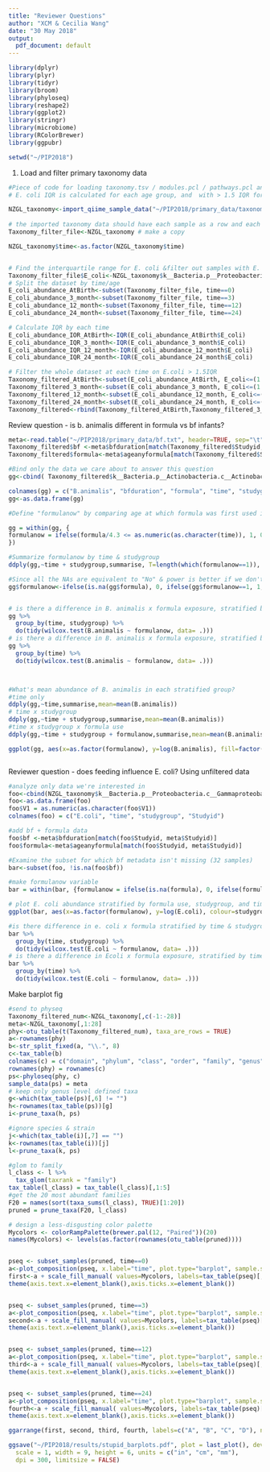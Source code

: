 ```yaml
---
title: "Reviewer Questions"
author: "XCM & Cecilia Wang"
date: "30 May 2018"
output:
  pdf_document: default
---
```


```r
library(dplyr)
library(plyr)
library(tidyr)
library(broom)
library(phyloseq)
library(reshape2)
library(ggplot2)
library(stringr)
library(microbiome)
library(RColorBrewer)
library(ggpubr)

setwd("~/PIP2018")

```

1. Load and filter primary taxonomy data
```r
#Piece of code for loading taxonomy.tsv / modules.pcl / pathways.pcl and calculating bad samples.
# E. coli IQR is calculated for each age group, and  with > 1.5 IQR for each age group are filtered out

NZGL_taxonomy<-import_qiime_sample_data("~/PIP2018/primary_data/taxonomy.tsv")
  
# the imported taxonomy data should have each sample as a row and each variable or taxonomy as a column
Taxonomy_filter_file<-NZGL_taxonomy # make a copy

NZGL_taxonomy$time<-as.factor(NZGL_taxonomy$time) 


# Find the interquartile range for E. coli &filter out samples with E. coli abundance  > 1.5 IQR
Taxonomy_filter_file$E_coli<-NZGL_taxonomy$k__Bacteria.p__Proteobacteria.c__Gammaproteobacteria.o__Enterobacteriales.f__Enterobacteriaceae.g__Escherichia.s__Escherichia_coli
# Split the dataset by time/age
E_coli_abundance_AtBirth<-subset(Taxonomy_filter_file, time==0)
E_coli_abundance_3_month<-subset(Taxonomy_filter_file, time==3)
E_coli_abundance_12_month<-subset(Taxonomy_filter_file, time==12)
E_coli_abundance_24_month<-subset(Taxonomy_filter_file, time==24)

# Calculate IQR by each time
E_coli_abundance_IOR_AtBirth<-IQR(E_coli_abundance_AtBirth$E_coli)
E_coli_abundance_IQR_3_month<-IQR(E_coli_abundance_3_month$E_coli)
E_coli_abundance_IQR_12_month<-IQR(E_coli_abundance_12_month$E_coli)
E_coli_abundance_IQR_24_month<-IQR(E_coli_abundance_24_month$E_coli)

# Filter the whole dataset at each time on E.coli > 1.5IQR
Taxonomy_filtered_AtBirth<-subset(E_coli_abundance_AtBirth, E_coli<=(1.5*E_coli_abundance_IOR_AtBirth))
Taxonomy_filtered_3_month<-subset(E_coli_abundance_3_month, E_coli<=(1.5*E_coli_abundance_IQR_3_month))
Taxonomy_filtered_12_month<-subset(E_coli_abundance_12_month, E_coli<=(1.5*E_coli_abundance_IQR_12_month))
Taxonomy_filtered_24_month<-subset(E_coli_abundance_24_month, E_coli<=(1.5*E_coli_abundance_IQR_24_month))
Taxonomy_filtered<-rbind(Taxonomy_filtered_AtBirth,Taxonomy_filtered_3_month,Taxonomy_filtered_12_month,Taxonomy_filtered_24_month) # a fully filtered data from each timepoint combined into one dataset
```


Review question - is b. animalis different in formula vs bf infants?
```r
meta<-read.table("~/PIP2018/primary_data/bf.txt", header=TRUE, sep="\t")
Taxonomy_filtered$bf <-meta$bfduration[match(Taxonomy_filtered$Studyid, meta$Studyid)]
Taxonomy_filtered$formula<-meta$ageanyformula[match(Taxonomy_filtered$Studyid, meta$Studyid)]

#Bind only the data we care about to answer this question
gg<-cbind( Taxonomy_filtered$k__Bacteria.p__Actinobacteria.c__Actinobacteria.o__Bifidobacteriales.f__Bifidobacteriaceae.g__Bifidobacterium.s__Bifidobacterium_animalis,  Taxonomy_filtered$bf, Taxonomy_filtered$formula, Taxonomy_filtered$time, Taxonomy_filtered$studygroup )

colnames(gg) = c("B.animalis", "bfduration", "formula", "time", "studygroup")
gg<-as.data.frame(gg)

#Define "formulanow" by comparing age at which formula was first used in weeks (NA=never) to time at which sample was taken -> "Has baby ever had formula at time this sample was collected?"

gg = within(gg, {
formulanow = ifelse(formula/4.3 <= as.numeric(as.character(time)), 1, 0)
})

#Summarize formulanow by time & studygroup
ddply(gg,~time + studygroup,summarise, T=length(which(formulanow==1)), F=length(which(formulanow==0)) + length(which(is.na(formulanow))))

#Since all the NAs are equivalent to "No" & power is better if we don't split them, combine them so either N or NA = 0.
gg$formulanow<-ifelse(is.na(gg$formula), 0, ifelse(gg$formulanow==1, 1, 0))


# is there a difference in B. animalis x formula exposure, stratified by time + treatment?
gg %>%
  group_by(time, studygroup) %>%
  do(tidy(wilcox.test(B.animalis ~ formulanow, data= .)))
# is there a difference in B. animalis x formula exposure, stratified by time?
gg %>%
  group_by(time) %>%
  do(tidy(wilcox.test(B.animalis ~ formulanow, data= .)))



#What's mean abundance of B. animalis in each stratified group?
#time only
ddply(gg,~time,summarise,mean=mean(B.animalis))
# time x studygroup
ddply(gg,~time + studygroup,summarise,mean=mean(B.animalis))
#time x studygroup x formula use
ddply(gg,~time + studygroup + formulanow,summarise,mean=mean(B.animalis))

ggplot(gg, aes(x=as.factor(formulanow), y=log(B.animalis), fill=factor(studygroup))) + geom_boxplot() + geom_jitter() + facet_wrap(~time)



```

Reviewer question - does feeding influence E. coli? Using unfiltered data
```r
#analyze only data we're interested in
foo<-cbind(NZGL_taxonomy$k__Bacteria.p__Proteobacteria.c__Gammaproteobacteria.o__Enterobacteriales.f__Enterobacteriaceae.g__Escherichia.s__Escherichia_coli,as.character(NZGL_taxonomy$time), as.character(NZGL_taxonomy$studygroup),as.character(as.character(NZGL_taxonomy$Studyid)))
foo<-as.data.frame(foo)
foo$V1 = as.numeric(as.character(foo$V1))
colnames(foo) = c("E.coli", "time", "studygroup", "Studyid")

#add bf + formula data
foo$bf <-meta$bfduration[match(foo$Studyid, meta$Studyid)]
foo$formula<-meta$ageanyformula[match(foo$Studyid, meta$Studyid)]

#Examine the subset for which bf metadata isn't missing (32 samples)
bar<-subset(foo, !is.na(foo$bf))

#make formulanow variable
bar = within(bar, {formulanow = ifelse(is.na(formula), 0, ifelse(formula/4.3 <= as.numeric(as.character(time)), 1, 0))})

# plot E. coli abundance stratified by formula use, studygroup, and time
ggplot(bar, aes(x=as.factor(formulanow), y=log(E.coli), colour=studygroup)) + geom_boxplot() + geom_jitter() + facet_wrap(~time)

#is there difference in e. coli x formula stratified by time & studygroup?
bar %>%
  group_by(time, studygroup) %>%
  do(tidy(wilcox.test(E.coli ~ formulanow, data= .)))
# is there a difference in Ecoli x formula exposure, stratified by time?
bar %>%
  group_by(time) %>%
  do(tidy(wilcox.test(E.coli ~ formulanow, data= .)))


```

Make barplot fig
```r
#send to physeq
Taxonomy_filtered_num<-NZGL_taxonomy[,c(-1:-28)]
meta<-NZGL_taxonomy[,1:28]
phy<-otu_table(t(Taxonomy_filtered_num), taxa_are_rows = TRUE)
a<-rownames(phy)
b<-str_split_fixed(a, "\\.", 8)
c<-tax_table(b)
colnames(c) = c("domain", "phylum", "class", "order", "family", "genus", "species", "strain")
rownames(phy) = rownames(c)
ps<-phyloseq(phy, c)
sample_data(ps) = meta
# keep only genus level defined taxa
g<-which(tax_table(ps)[,6] != "")
h<-rownames(tax_table(ps))[g]
i<-prune_taxa(h, ps)

#ignore species & strain
j<-which(tax_table(i)[,7] == "")
k<-rownames(tax_table(i))[j]
l<-prune_taxa(k, ps)

#glom to family
l_class <- l %>%
  tax_glom(taxrank = "family") 
tax_table(l_class) = tax_table(l_class)[,1:5]
#get the 20 most abundant families
F20 = names(sort(taxa_sums(l_class), TRUE)[1:20])
pruned = prune_taxa(F20, l_class)

# design a less-disgusting color palette
Mycolors <- colorRampPalette(brewer.pal(12, "Paired"))(20)
names(Mycolors) <- levels(as.factor(rownames(otu_table(pruned))))


pseq <- subset_samples(pruned, time==0)
a<-plot_composition(pseq, x.label="time", plot.type="barplot", sample.sort="neatmap") 
first<-a + scale_fill_manual( values=Mycolors, labels=tax_table(pseq)[,5]) + ggtitle("Birth (n=176)") + guides(fill = guide_legend(keywidth = 1, keyheight = 0.5)) +
theme(axis.text.x=element_blank(),axis.ticks.x=element_blank())


pseq <- subset_samples(pruned, time==3)
a<-plot_composition(pseq, x.label="time", plot.type="barplot", sample.sort="neatmap") 
second<-a + scale_fill_manual( values=Mycolors, labels=tax_table(pseq)[,5]) + ggtitle("3 months (n=155)") + guides(fill = guide_legend(keywidth = 1, keyheight = 0.5)) +
theme(axis.text.x=element_blank(),axis.ticks.x=element_blank())


pseq <- subset_samples(pruned, time==12)
a<-plot_composition(pseq, x.label="time", plot.type="barplot", sample.sort="neatmap") 
third<-a + scale_fill_manual( values=Mycolors, labels=tax_table(pseq)[,5]) + ggtitle("12 months (n=194)") + guides(fill = guide_legend(keywidth = 1, keyheight = 0.5)) +
theme(axis.text.x=element_blank(),axis.ticks.x=element_blank())


pseq <- subset_samples(pruned, time==24)
a<-plot_composition(pseq, x.label="time", plot.type="barplot", sample.sort="neatmap") 
fourth<-a + scale_fill_manual( values=Mycolors, labels=tax_table(pseq)[,5]) + ggtitle("24 months (n=121)") + guides(fill = guide_legend(keywidth = 1, keyheight = 0.5)) +
theme(axis.text.x=element_blank(),axis.ticks.x=element_blank())

ggarrange(first, second, third, fourth, labels=c("A", "B", "C", "D"), ncol=2, nrow=2, common.legend=TRUE, legend="bottom")

ggsave("~/PIP2018/results/stupid_barplots.pdf", plot = last_plot(), device = NULL, path = NULL,
  scale = 1, width = 9, height = 6, units = c("in", "cm", "mm"),
  dpi = 300, limitsize = FALSE)



```